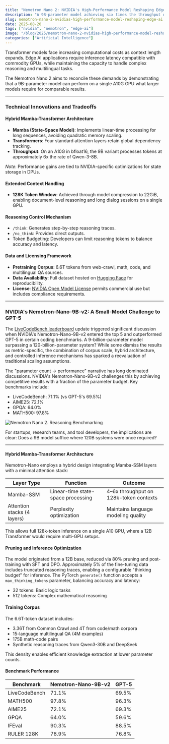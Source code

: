 ```yaml
---
title: "Nemotron Nano 2: NVIDIA's High-Performance Model Reshaping Edge AI"
description: "A 9B-parameter model achieving six times the throughput of a 70B-parameter competitor raises questions about architectural innovation versus hardware dependency."
slug: nemotron-nano-2-nvidias-high-performance-model-reshaping-edge-ai
date: 2025-08-20
tags: ["nvidia", "nemotron", "edge-ai"]
image: "/blog/2025/nemotron-nano-2-nvidias-high-performance-model-reshaping-edge-ai.jpg"
categories: ["Artificial Intelligence"]
---
```

Transformer models face increasing computational costs as context length expands. Edge AI applications require inference latency compatible with commodity GPUs, while maintaining the capacity to handle complex reasoning and multilingual tasks.  

The Nemotron Nano 2 aims to reconcile these demands by demonstrating that a 9B-parameter model can perform on a single A10G GPU what larger models require for comparable results.  




---

### Technical Innovations and Tradeoffs  

#### Hybrid Mamba-Transformer Architecture  

- **Mamba (State-Space Model)**: Implements linear-time processing for long sequences, avoiding quadratic memory scaling.  
- **Transformers**: Four standard attention layers retain global dependency tracking.  
- **Throughput**: On an A10G in bfloat16, the 9B variant processes tokens at approximately 6x the rate of Qwen-3-8B.  

*Note*: Performance gains are tied to NVIDIA-specific optimizations for state storage in DPUs.  

#### Extended Context Handling  

- **128K Token Window**: Achieved through model compression to 22GiB, enabling document-level reasoning and long dialog sessions on a single GPU.  

#### Reasoning Control Mechanism  

- `/think`: Generates step-by-step reasoning traces.  
- `/no_think`: Provides direct outputs.  
- Token Budgeting: Developers can limit reasoning tokens to balance accuracy and latency.  


#### Data and Licensing Framework  

- **Pretraining Corpus**: 6.6T tokens from web-crawl, math, code, and multilingual QA sources.  
- **Data Availability**: Full dataset hosted on [Hugging Face](https://huggingface.co/collections/nvidia/nemotron-pre-training-dataset-689d9de36f84279d83786b35) for reproducibility.  
- **License**: [NVIDIA Open Model License](https://developer.nvidia.com/nvidia-open-model-license) permits commercial use but includes compliance requirements.  


---

### NVIDIA's Nemotron-Nano-9B-v2: A Small-Model Challenge to GPT-5  

The [LiveCodeBench leaderboard](https://artificialanalysis.ai/evaluations/livecodebench?models=nvidia-nemotron-nano-9b-v2-reasoning) update triggered significant discussion when NVIDIA's Nemotron-Nano-9B-v2 entered the top 5 and outperformed GPT-5 in certain coding benchmarks. A 9-billion-parameter model surpassing a 120-billion-parameter system? While some dismiss the results as metric-specific, the combination of corpus scale, hybrid architecture, and controlled inference mechanisms has sparked a reevaluation of traditional scaling assumptions.  


The "parameter count → performance" narrative has long dominated discussions. NVIDIA's Nemotron-Nano-9B-v2 challenges this by achieving competitive results with a fraction of the parameter budget. Key benchmarks include:  

- LiveCodeBench: 71.1% (vs GPT-5's 69.5%)  
- AIME25: 72.1%  
- GPQA: 64.0%  
- MATH500: 97.8%  

![Nemotron Nano 2. Reasoning Benchmarking](/blog/2025/reasoning-nemotron-nano2-Benchmarking-reasoning.png)


For startups, research teams, and tool developers, the implications are clear: Does a 9B model suffice where 120B systems were once required?  

---


#### Hybrid Mamba-Transformer Architecture  

Nemotron-Nano employs a hybrid design integrating Mamba-SSM layers with a minimal attention stack:  

| Layer Type | Function | Outcome |  
|------------|----------|---------|  
| Mamba-SSM | Linear-time state-space processing | 4–6x throughput on 128k-token contexts |  
| Attention stacks (4 layers) | Perplexity optimization | Maintains language modeling quality |  

This allows full 128k-token inference on a single A10 GPU, where a 12B Transformer would require multi-GPU setups.  

#### Pruning and Inference Optimization  

The model originated from a 12B base, reduced via 80% pruning and post-training with SFT and DPO. Approximately 5% of the fine-tuning data includes truncated reasoning traces, enabling a configurable "thinking budget" for inference. The PyTorch `generate()` function accepts a `max_thinking_tokens` parameter, balancing accuracy and latency:  

- 32 tokens: Basic logic tasks  
- 512 tokens: Complex mathematical reasoning  

#### Training Corpus  

The 6.6T-token dataset includes:  
- 3.36T from Common Crawl and 4T from code/math corpora  
- 15-language multilingual QA (4M examples)  
- 175B math-code pairs  
- Synthetic reasoning traces from Qwen3-30B and DeepSeek  

This density enables efficient knowledge extraction at lower parameter counts.  

#### Benchmark Performance  

| Benchmark | Nemotron-Nano-9B-v2 | GPT-5 |  
|-----------|---------------------|-------|  
| LiveCodeBench | 71.1% | 69.5% |  
| MATH500 | 97.8% | 96.3% |  
| AIME25 | 72.1% | 69.3% |  
| GPQA | 64.0% | 59.6% |  
| IFEval | 90.3% | 88.5% |  
| RULER 128K | 78.9% | 76.8% |  


